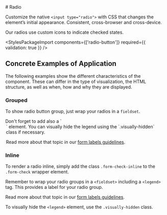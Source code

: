 

<Meta of={RadioStories} />

<div className="docs-title">
  # Radio

  <link-design of={JSON.stringify(RadioStories)}></link-design>
</div>

<PackageTag meta={meta}/>

<div className="lead">
  Customize the native <code>&lt;input type="radio"&gt;</code> with CSS that changes the element’s
  initial appearance. Consistent, cross-browser and cross-device.
</div>

Our radios use custom icons to indicate checked states.

<Canvas sourceState="shown" of={RadioStories.Default} />
<div className="hide-col-default">
  <Controls of={RadioStories.Default} />
</div>

<StylesPackageImport components={['radio-button']} required={{ validation: true }} />

## Concrete Examples of Application

The following examples show the different characteristics of the component. These can differ in the type of visualization, the HTML structure, as well as when, how and why they are displayed.

### Grouped

To show radio button group, just wrap your radios in a `fieldset`.

<div className="banner banner-info banner-md">
  Don't forget to add also a `<legend>` element.
  You can visually hide the legend using the `.visually-hidden` class if necessary.

Read more about that topic in our [form labels guidelines](/?path=/docs/13fb5dfe-6c96-4246-aa6a-6df9569f143f--docs).

</div>

<Canvas of={RadioStories.Grouped} />

### Inline

To render a radio inline, simply add the class `.form-check-inline` to the `.form-check` wrapper element.

<div className="banner banner-info banner-md">
  Remember to wrap your radio groups in a <code>&lt;fieldset&gt;</code> including a <code>&lt;legend&gt;</code> tag.
  This provides a label for your radio group.

Read more about that topic in our [form labels guidelines](/?path=/docs/13fb5dfe-6c96-4246-aa6a-6df9569f143f--docs).

</div>

To visually hide the `<legend>` element, use the `.visually-hidden` class.

<Canvas of={RadioStories.Inline} />
